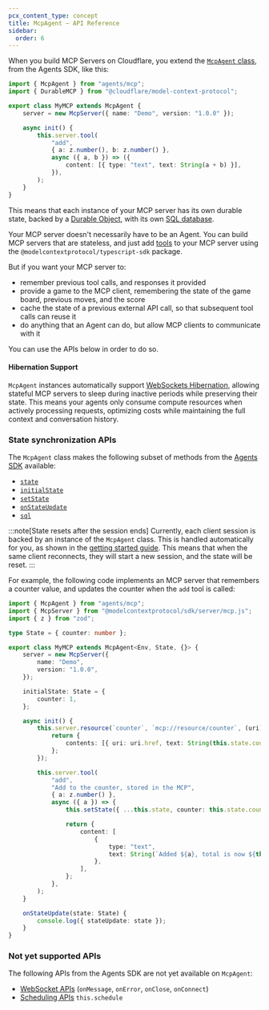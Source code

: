 ```yaml
---
pcx_content_type: concept
title: McpAgent — API Reference
sidebar:
  order: 6
---
```



When you build MCP Servers on Cloudflare, you extend the [`McpAgent` class](https://github.com/cloudflare/agents/blob/5881c5d23a7f4580600029f69307cfc94743e6b8/packages/agents/src/mcp.ts), from the Agents SDK, like this:

<TypeScriptExample>

```ts title="src/index.ts"
import { McpAgent } from "agents/mcp";
import { DurableMCP } from "@cloudflare/model-context-protocol";

export class MyMCP extends McpAgent {
	server = new McpServer({ name: "Demo", version: "1.0.0" });

	async init() {
		this.server.tool(
			"add",
			{ a: z.number(), b: z.number() },
			async ({ a, b }) => ({
				content: [{ type: "text", text: String(a + b) }],
			}),
		);
	}
}
```

</TypeScriptExample>

This means that each instance of your MCP server has its own durable state, backed by a [Durable Object](/durable-objects/), with its own [SQL database](/agents/api-reference/store-and-sync-state).

Your MCP server doesn't necessarily have to be an Agent. You can build MCP servers that are stateless, and just add [tools](/agents/model-context-protocol/tools) to your MCP server using the `@modelcontextprotocol/typescript-sdk` package.

But if you want your MCP server to:

- remember previous tool calls, and responses it provided
- provide a game to the MCP client, remembering the state of the game board, previous moves, and the score
- cache the state of a previous external API call, so that subsequent tool calls can reuse it
- do anything that an Agent can do, but allow MCP clients to communicate with it

You can use the APIs below in order to do so.

#### Hibernation Support
`McpAgent` instances automatically support [WebSockets Hibernation](/durable-objects/best-practices/websockets/#websocket-hibernation-api), allowing stateful MCP servers to sleep during inactive periods while preserving their state. This means your agents only consume compute resources when actively processing requests, optimizing costs while maintaining the full context and conversation history.

### State synchronization APIs

The `McpAgent` class makes the following subset of methods from the [Agents SDK](/agents/api-reference/agents-api/) available:

- [`state`](/agents/api-reference/store-and-sync-state/)
- [`initialState`](/agents/api-reference/store-and-sync-state/#set-the-initial-state-for-an-agent)
- [`setState`](/agents/api-reference/store-and-sync-state/)
- [`onStateUpdate`](/agents/api-reference/store-and-sync-state/#synchronizing-state)
- [`sql`](/agents/api-reference/agents-api/#sql-api)

:::note[State resets after the session ends]
Currently, each client session is backed by an instance of the `McpAgent` class. This is handled automatically for you, as shown in the [getting started guide](/agents/guides/remote-mcp-server). This means that when the same client reconnects, they will start a new session, and the state will be reset.
:::

For example, the following code implements an MCP server that remembers a counter value, and updates the counter when the `add` tool is called:

<TypeScriptExample>

```ts title="src/index.ts"
import { McpAgent } from "agents/mcp";
import { McpServer } from "@modelcontextprotocol/sdk/server/mcp.js";
import { z } from "zod";

type State = { counter: number };

export class MyMCP extends McpAgent<Env, State, {}> {
	server = new McpServer({
		name: "Demo",
		version: "1.0.0",
	});

	initialState: State = {
		counter: 1,
	};

	async init() {
		this.server.resource(`counter`, `mcp://resource/counter`, (uri) => {
			return {
				contents: [{ uri: uri.href, text: String(this.state.counter) }],
			};
		});

		this.server.tool(
			"add",
			"Add to the counter, stored in the MCP",
			{ a: z.number() },
			async ({ a }) => {
				this.setState({ ...this.state, counter: this.state.counter + a });

				return {
					content: [
						{
							type: "text",
							text: String(`Added ${a}, total is now ${this.state.counter}`),
						},
					],
				};
			},
		);
	}

	onStateUpdate(state: State) {
		console.log({ stateUpdate: state });
	}
}
```

</TypeScriptExample>

### Not yet supported APIs

The following APIs from the Agents SDK are not yet available on `McpAgent`:

- [WebSocket APIs](/agents/api-reference/websockets/) (`onMessage`, `onError`, `onClose`, `onConnect`)
- [Scheduling APIs](/agents/api-reference/schedule-tasks/) `this.schedule`
